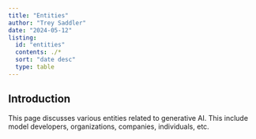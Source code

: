```yaml
---
title: "Entities"
author: "Trey Saddler"
date: "2024-05-12"
listing:
  id: "entities"
  contents: ./*
  sort: "date desc"
  type: table
---
```


## Introduction

This page discusses various entities related to generative AI. This include model developers, organizations, companies, individuals, etc.

::: {#entities}
:::
